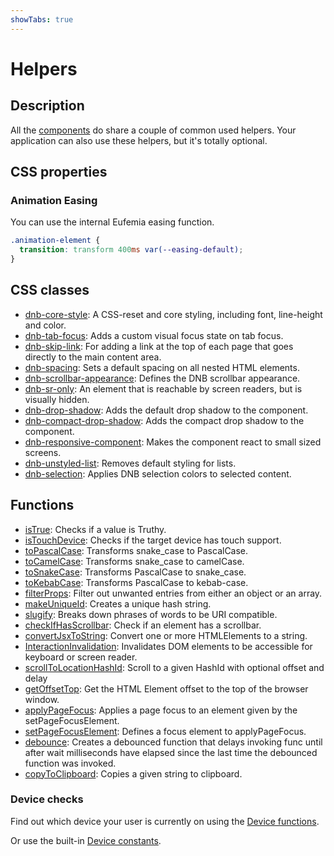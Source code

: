 ```yaml
---
showTabs: true
---
```


# Helpers

## Description

All the [components](/uilib/components) do share a couple of common used helpers. Your application can also use these helpers, but it's totally optional.

## CSS properties

### Animation Easing

You can use the internal Eufemia easing function.

```css
.animation-element {
  transition: transform 400ms var(--easing-default);
}
```

## CSS classes

- [dnb-core-style](/uilib/helpers/classes#core-style): A CSS-reset and core styling, including font, line-height and color.
- [dnb-tab-focus](/uilib/helpers/classes#tab-focus): Adds a custom visual focus state on tab focus.
- [dnb-skip-link](/uilib/helpers/classes#skip-link): For adding a link at the top of each page that goes directly to the main content area.
- [dnb-spacing](/uilib/helpers/classes#spacing): Sets a default spacing on all nested HTML elements.
- [dnb-scrollbar-appearance](/uilib/helpers/classes#scrollbar-appearance): Defines the DNB scrollbar appearance.
- [dnb-sr-only](/uilib/helpers/classes#screen-reader-sr-only): An element that is reachable by screen readers, but is visually hidden.
- [dnb-drop-shadow](/uilib/helpers/classes#drop-shadow): Adds the default drop shadow to the component.
- [dnb-compact-drop-shadow](/uilib/helpers/classes#compact-drop-shadow): Adds the compact drop shadow to the component.
- [dnb-responsive-component](/uilib/helpers/classes#drop-shadow): Makes the component react to small sized screens.
- [dnb-unstyled-list](/uilib/helpers/classes#unstyled-list): Removes default styling for lists.
- [dnb-selection](/uilib/helpers/classes#selection): Applies DNB selection colors to selected content.

## Functions

- [isTrue](/uilib/helpers/functions#istrue): Checks if a value is Truthy.
- [isTouchDevice](/uilib/helpers/functions#istouchdevice): Checks if the target device has touch support.
- [toPascalCase](/uilib/helpers/functions#topascalcase): Transforms snake_case to PascalCase.
- [toCamelCase](/uilib/helpers/functions#tocamelcase): Transforms snake_case to camelCase.
- [toSnakeCase](/uilib/helpers/functions#tosnakecase): Transforms PascalCase to snake_case.
- [toKebabCase](/uilib/helpers/functions#tokebabcase): Transforms PascalCase to kebab-case.
- [filterProps](/uilib/helpers/functions#filterprops): Filter out unwanted entries from either an object or an array.
- [makeUniqueId](/uilib/helpers/functions#makeuniqueid): Creates a unique hash string.
- [slugify](/uilib/helpers/functions#slugify): Breaks down phrases of words to be URI compatible.
- [checkIfHasScrollbar](/uilib/helpers/functions#checkifhasscrollbar): Check if an element has a scrollbar.
- [convertJsxToString](/uilib/helpers/functions#convertjsxtostring): Convert one or more HTMLElements to a string.
- [InteractionInvalidation](/uilib/helpers/functions#interactioninvalidation): Invalidates DOM elements to be accessible for keyboard or screen reader.
- [scrollToLocationHashId](/uilib/helpers/functions#scrolltolocationhashid): Scroll to a given HashId with optional offset and delay
- [getOffsetTop](/uilib/helpers/functions#getoffsettop): Get the HTML Element offset to the top of the browser window.
- [applyPageFocus](/uilib/helpers/functions#applypagefocus): Applies a page focus to an element given by the setPageFocusElement.
- [setPageFocusElement](/uilib/helpers/functions#setpagefocuselement): Defines a focus element to applyPageFocus.
- [debounce](/uilib/helpers/functions#debounce): Creates a debounced function that delays invoking func until after wait milliseconds have elapsed since the last time the debounced function was invoked.
- [copyToClipboard](/uilib/helpers/functions#copytoclipboard): Copies a given string to clipboard.

### Device checks

Find out which device your user is currently on using the [Device functions](/uilib/helpers/functions#device-functions).

Or use the built-in [Device constants](/uilib/helpers/functions#device-constants).

